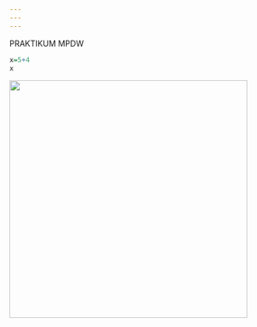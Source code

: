 ```yaml
---
---
---
```


PRAKTIKUM MPDW

```r
x=5+4
x
```

![](images/Screenshot 2025-08-04 184937.png){width="422"}
